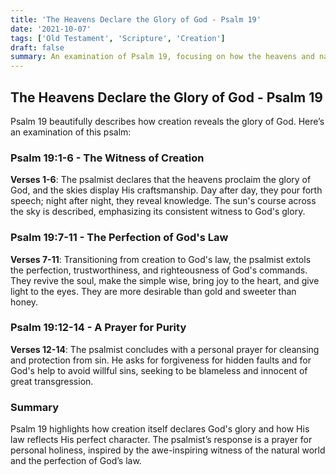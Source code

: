 ```yaml
---
title: 'The Heavens Declare the Glory of God - Psalm 19'
date: '2021-10-07'
tags: ['Old Testament', 'Scripture', 'Creation']
draft: false
summary: An examination of Psalm 19, focusing on how the heavens and nature declare the glory of God and His handiwork.
---
```


## The Heavens Declare the Glory of God - Psalm 19

Psalm 19 beautifully describes how creation reveals the glory of God. Here’s an examination of this psalm:

### Psalm 19:1-6 - The Witness of Creation

**Verses 1-6**: The psalmist declares that the heavens proclaim the glory of God, and the skies display His craftsmanship. Day after day, they pour forth speech; night after night, they reveal knowledge. The sun's course across the sky is described, emphasizing its consistent witness to God's glory.

### Psalm 19:7-11 - The Perfection of God's Law

**Verses 7-11**: Transitioning from creation to God's law, the psalmist extols the perfection, trustworthiness, and righteousness of God's commands. They revive the soul, make the simple wise, bring joy to the heart, and give light to the eyes. They are more desirable than gold and sweeter than honey.

### Psalm 19:12-14 - A Prayer for Purity

**Verses 12-14**: The psalmist concludes with a personal prayer for cleansing and protection from sin. He asks for forgiveness for hidden faults and for God's help to avoid willful sins, seeking to be blameless and innocent of great transgression.

### Summary

Psalm 19 highlights how creation itself declares God's glory and how His law reflects His perfect character. The psalmist’s response is a prayer for personal holiness, inspired by the awe-inspiring witness of the natural world and the perfection of God’s law.
